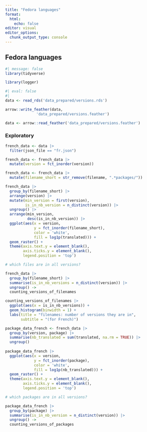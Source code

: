 ```yaml
---
title: "Fedora languages"
format:
  html:
    echo: false
editor: visual
editor_options: 
  chunk_output_type: console
---
```


## Fedora languages

```r
#| message: false
library(tidyverse)

library(logger)
```

```r
#| eval: false
#| 
data <- read_rds('data_prepared/versions.rds')

arrow::write_feather(data,
              'data_prepared/versions.feather')
```

```r
data <- arrow::read_feather('data_prepared/versions.feather')
```

### Exploratory

```r
french_data <- data |>
  filter(json_file == "fr.json")

french_data <- french_data |>
  mutate(version = fct_inorder(version))

french_data <- french_data |>
  mutate(filename_short = str_remove(filename, ".*packages/"))
```

```r
french_data |>
  group_by(filename_short) |>
  arrange(version) |>
  mutate(min_version = first(version),
         is_in_nb_version = n_distinct(version)) |>
  ungroup() |>
  arrange(min_version,
          desc(is_in_nb_version)) |>
  ggplot(aes(x = version,
             y = fct_inorder(filename_short),
             color = 'white',
             fill = log1p(translated))) +
  geom_raster() +
  theme(axis.text.y = element_blank(),
        axis.ticks.y = element_blank(),
        legend.position = 'top')
```

```r
# which files are in all versions?

french_data |>
  group_by(filename_short) |>
  summarise(is_in_nb_versions = n_distinct(version)) |>
  ungroup() ->
  counting_versions_of_filenames
```

```r
counting_versions_of_filenames |>
  ggplot(aes(x = is_in_nb_versions)) +
  geom_histogram(binwidth = 1) +
  labs(title = "filenames: number of versions they are in",
       subtitle = "(for French)")
```

```r
package_data_french <- french_data |>
  group_by(version, package) |>
  summarise(nb_translated = sum(translated, na.rm = TRUE)) |>
  ungroup()
  
package_data_french |>
  ggplot(aes(x = version,
             y = fct_inorder(package),
             color = 'white',
             fill = log1p(nb_translated))) +
  geom_raster() +
  theme(axis.text.y = element_blank(),
        axis.ticks.y = element_blank(),
        legend.position = 'top')
```

```r
# which packages are in all versions?

package_data_french |>
  group_by(package) |>
  summarise(is_in_nb_version = n_distinct(version)) |>
  ungroup() ->
  counting_versions_of_packages
```
